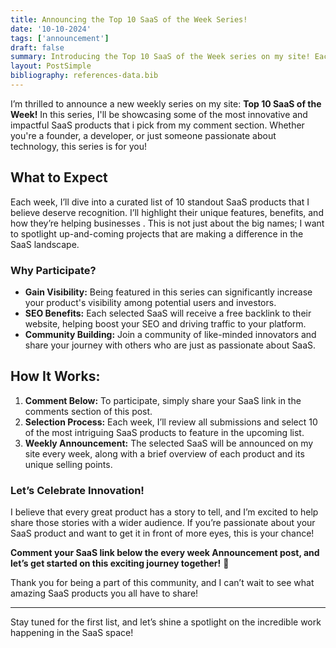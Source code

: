 ```yaml
---
title: Announcing the Top 10 SaaS of the Week Series!
date: '10-10-2024'
tags: ['announcement']
draft: false
summary: Introducing the Top 10 SaaS of the Week series on my site! Each week, I’ll spotlight innovative SaaS products, providing a platform for them to shine. Participate by commenting your SaaS link for a chance to be featured and receive a free backlink
layout: PostSimple
bibliography: references-data.bib
---
```


I’m thrilled to announce a new weekly series on my site: **Top 10 SaaS of the Week!** In this series, I'll be showcasing some of the most innovative and impactful SaaS products that i pick from my comment section. Whether you're a founder, a developer, or just someone passionate about technology, this series is for you!

## What to Expect
Each week, I’ll dive into a curated list of 10 standout SaaS products that I believe deserve recognition. I’ll highlight their unique features, benefits, and how they’re helping businesses . This is not just about the big names; I want to spotlight up-and-coming projects that are making a difference in the SaaS landscape.

### Why Participate?
- **Gain Visibility:** Being featured in this series can significantly increase your product's visibility among potential users and investors.
- **SEO Benefits:** Each selected SaaS will receive a free backlink to their website, helping boost your SEO and driving traffic to your platform.
- **Community Building:** Join a community of like-minded innovators and share your journey with others who are just as passionate about SaaS.

## How It Works:
1. **Comment Below:** To participate, simply share your SaaS link in the comments section of this post.
2. **Selection Process:** Each week, I’ll review all submissions and select 10 of the most intriguing SaaS products to feature in the upcoming list.
3. **Weekly Announcement:** The selected SaaS will be announced on my site every week, along with a brief overview of each product and its unique selling points.

### Let’s Celebrate Innovation!
I believe that every great product has a story to tell, and I’m excited to help share those stories with a wider audience. If you’re passionate about your SaaS product and want to get it in front of more eyes, this is your chance!

**Comment your SaaS link below the every week Announcement post, and let’s get started on this exciting journey together!** 🚀 

Thank you for being a part of this community, and I can’t wait to see what amazing SaaS products you all have to share!

---

Stay tuned for the first list, and let’s shine a spotlight on the incredible work happening in the SaaS space! 

